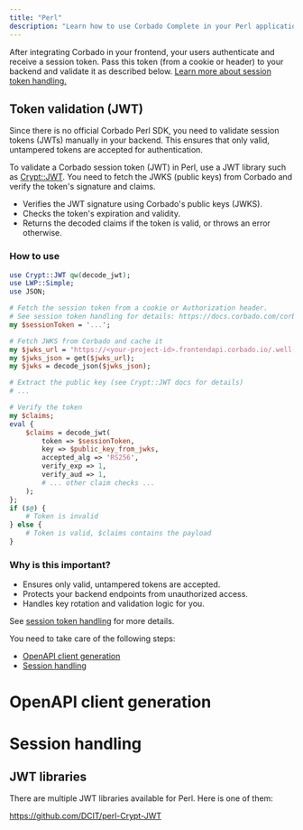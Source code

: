 ```yaml
---
title: "Perl"
description: "Learn how to use Corbado Complete in your Perl application even without an official Perl SDK."
---
```



<NoSdkSupportIntro language="Perl"></NoSdkSupportIntro>

After integrating Corbado in your frontend, your users authenticate and receive a session token. Pass this token (from a cookie or header) to your backend and validate it as described below. [Learn more about session token handling.](/corbado-complete/sessions/session-token-handling)

## Token validation (JWT)

Since there is no official Corbado Perl SDK, you need to validate session tokens (JWTs) manually in your backend. This ensures that only valid, untampered tokens are accepted for authentication.

To validate a Corbado session token (JWT) in Perl, use a JWT library such as [Crypt::JWT](https://metacpan.org/pod/Crypt::JWT). You need to fetch the JWKS (public keys) from Corbado and verify the token's signature and claims.

- Verifies the JWT signature using Corbado's public keys (JWKS).
- Checks the token's expiration and validity.
- Returns the decoded claims if the token is valid, or throws an error otherwise.

### How to use

```perl
use Crypt::JWT qw(decode_jwt);
use LWP::Simple;
use JSON;

# Fetch the session token from a cookie or Authorization header.
# See session token handling for details: https://docs.corbado.com/corbado-complete/sessions/session-token-handling
my $sessionToken = '...';

# Fetch JWKS from Corbado and cache it
my $jwks_url = 'https://<your-project-id>.frontendapi.corbado.io/.well-known/jwks.json';
my $jwks_json = get($jwks_url);
my $jwks = decode_json($jwks_json);

# Extract the public key (see Crypt::JWT docs for details)
# ...

# Verify the token
my $claims;
eval {
    $claims = decode_jwt(
        token => $sessionToken,
        key => $public_key_from_jwks,
        accepted_alg => 'RS256',
        verify_exp => 1,
        verify_aud => 1,
        # ... other claim checks ...
    );
};
if ($@) {
    # Token is invalid
} else {
    # Token is valid, $claims contains the payload
}
```

### Why is this important?
- Ensures only valid, untampered tokens are accepted.
- Protects your backend endpoints from unauthorized access.
- Handles key rotation and validation logic for you.

See [session token handling](/corbado-complete/sessions/session-token-handling) for more details.

You need to take care of the following steps:

- [OpenAPI client generation](#openapi-client-generation)
- [Session handling](#session-handling)

# OpenAPI client generation

<NoSdkOpenapiClientGeneration language="Perl"></NoSdkOpenapiClientGeneration>

# Session handling

<NoSdkSessionHandling language="Perl"></NoSdkSessionHandling>

## JWT libraries

There are multiple JWT libraries available for Perl. Here is one of them:

https://github.com/DCIT/perl-Crypt-JWT